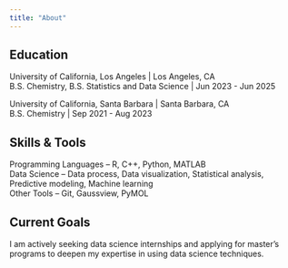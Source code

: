 ```yaml
---
title: "About"
---
```


## Education
University of California, Los Angeles | Los Angeles, CA <br>
B.S. Chemistry, B.S. Statistics and Data Science | Jun 2023 - Jun 2025

University of California, Santa Barbara | Santa Barbara, CA <br>
B.S. Chemistry | Sep 2021 - Aug 2023

## Skills & Tools
Programming Languages – R, C++, Python, MATLAB <br>
Data Science – Data process, Data visualization, Statistical analysis, Predictive modeling, Machine learning <br>
Other Tools – Git, Gaussview, PyMOL <br>

## Current Goals
I am actively seeking data science internships and applying for master’s programs to deepen my expertise in using data science techniques.